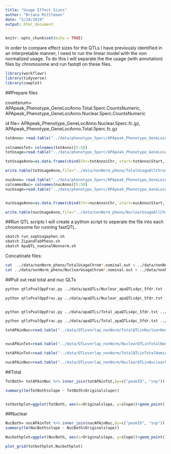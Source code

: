 ```yaml
---
title: "Usage Effect Sizes"
author: "Briana Mittleman"
date: "5/24/2019"
output: html_document
---
```


```r
knitr::opts_chunk$set(echo = TRUE)
```

In order to compare effect sizes for the QTLs I have previously identified in an interpretable manner, I need to run the linear model with the non normalized usage. To do this I will separate the the usage (with annotation) files by chromosome and run fastqtl on these files.  

```r
library(workflowr)
library(tidyverse)
library(cowplot)
```

##Prepare files  

countsnum= APApeak_Phenotype_GeneLocAnno.Total.5perc.CountsNumeric, APApeak_Phenotype_GeneLocAnno.Nuclear.5perc.CountsNumeric

id file= APApeak_Phenotype_GeneLocAnno.Nuclear.5perc.fc.gz, APApeak_Phenotype_GeneLocAnno.Total.5perc.fc.gz



```r
totAnno= read.table("../data/phenotype_5perc/APApeak_Phenotype_GeneLocAnno.Total.5perc.fc.gz", stringsAsFactors = F, header = T) %>% separate(chrom, into=c("Chrchrom", "Start", "End", "ID"),sep=":") %>% mutate(Chr=str_sub(Chrchrom, 4, str_length(Chrchrom)))
                                                                                                                                                                                                                
colnamesTot= colnames(totAnno)[5:58]
totUsage=read.table("../data/phenotype_5perc/APApeak_Phenotype_GeneLocAnno.Total.5perc.CountsNumeric", stringsAsFactors = F, header = F, col.names = colnamesTot) 

totUsageAnno=as.data.frame(cbind(Chr=totAnno$Chr, start=totAnno$Start, end=totAnno$End, ID=totAnno$ID, totUsage ))

write.table(totUsageAnno,file="../data/nonNorm_pheno/TotalUsageAllChrom.txt", col.names = T, row.names = F, quote = F, sep="\t" )
```



```r
nucAnno= read.table("../data/phenotype_5perc/APApeak_Phenotype_GeneLocAnno.Nuclear.5perc.fc.gz", stringsAsFactors = F, header = T)%>% separate(chrom, into=c("Chrchrom", "Start", "End", "ID"),sep=":") %>% mutate(Chr=str_sub(Chrchrom, 4, str_length(Chrchrom)))
colnamesNuc= colnames(nucAnno)[5:58]
nucUsage=read.table("../data/phenotype_5perc/APApeak_Phenotype_GeneLocAnno.Nuclear.5perc.CountsNumeric", stringsAsFactors = F, header = F, col.names = colnamesNuc) 


nucUsageAnno=as.data.frame(cbind(Chr=nucAnno$Chr, start=nucAnno$Start, end=nucAnno$End, ID=nucAnno$ID, nucUsage ))

write.table(nucUsageAnno,file="../data/nonNorm_pheno/NuclearUsageAllChrom.txt", col.names = T, row.names = F, quote = F, sep="\t" )
```


##Run QTL scripts
I will create a python script to seperate the file into each chromosome for running fastQTL.  

```bash
sbatch run_sepUsagephen.sh
sbatch ZipandTabPheno.sh
sbatch ApaQTL_nominalNonnorm.sh
```

Concatinate files:  

```bash
cat  ../data/nonNorm_pheno/TotalUsageChrom*.nominal.out > ../data/nonNorm_pheno/TotalUsageChrom_Nominal_AllChrom.txt
cat ../data/nonNorm_pheno/NuclearUsageChrom*.nominal.out > ../data/nonNorm_pheno/NuclearUsageChrom_Nominal_AllChrom.txt

```

##Pull out real total and nuc QLTs  


```bash
python qtlsPvalOppFrac.py ../data/apaQTLs/Nuclear_apaQTLs4pc_5fdr.txt ../data/nonNorm_pheno/TotalUsageChrom_Nominal_AllChrom.txt ../data/QTLoverlap_nonNorm/NuclearQTLinTotalNominal_nonNorm.txt  

python qtlsPvalOppFrac.py ../data/apaQTLs/Nuclear_apaQTLs4pc_5fdr.txt ../data/nonNorm_pheno/NuclearUsageChrom_Nominal_AllChrom.txt ../data/QTLoverlap_nonNorm/NuclearQTLinNuclearNominal_nonNorm.txt  


python qtlsPvalOppFrac.py ../data/apaQTLs/Total_apaQTLs4pc_5fdr.txt ../data/nonNorm_pheno/TotalUsageChrom_Nominal_AllChrom.txt ../data/QTLoverlap_nonNorm/TotalQTLinTotalNominal_nonNorm.txt  

python qtlsPvalOppFrac.py ../data/apaQTLs/Total_apaQTLs4pc_5fdr.txt ../data/nonNorm_pheno/NuclearUsageChrom_Nominal_AllChrom.txt ../data/QTLoverlap_nonNorm/TotalQTLinNuclearNominal_nonNorm.txt  
```



```r
totAPAinNuc=read.table("../data/QTLoverlap_nonNorm/TotalQTLinNuclearNominal_nonNorm.txt", header = F, stringsAsFactors = F, col.names=c("peakID", "snp", "dist", "pval", "slope"))


nucAPAinTot=read.table("../data/QTLoverlap_nonNorm/NuclearQTLinTotalNominal_nonNorm.txt", header = F, stringsAsFactors = F, col.names=c("peakID", "snp", "dist", "pval", "slope"))

totAPAinTot=read.table("../data/QTLoverlap_nonNorm/TotalQTLinTotalNominal_nonNorm.txt", header = F, stringsAsFactors = F, col.names=c("peakID", "snp", "dist", "pval", "slope")) %>% dplyr::select(peakID, snp, slope) %>% dplyr::rename("Originalslope"=slope)

nucAPAinNuc=read.table("../data/QTLoverlap_nonNorm/NuclearQTLinNuclearNominal_nonNorm.txt", header = F, stringsAsFactors = F, col.names=c("peakID", "snp", "dist", "pval", "slope")) %>% dplyr::select(peakID, snp, slope)%>% dplyr::rename("Originalslope"=slope)
```



##Total

```r
TotBoth= totAPAinNuc %>% inner_join(totAPAinTot,by=c("peakID", "snp"))

summary(lm(TotBoth$slope ~ TotBoth$Originalslope))


totbothplot=ggplot(TotBoth, aes(x=Originalslope, y=slope))+geom_point() + geom_smooth(method="lm") + labs(title="Total apaQTL effect sizes", x="Effect size in Total",y="Effect size in Nucler") + geom_density_2d(col="red") + annotate("text", y=1, x=0, label="R2=.64, slope=0.65")
```
##Nuclear  

```r
NucBoth= nucAPAinTot %>% inner_join(nucAPAinNuc,by=c("peakID", "snp"))
summary(lm(NucBoth$slope ~ NucBoth$Originalslope))

Nucbothplot=ggplot(NucBoth, aes(x=Originalslope, y=slope))+geom_point() + geom_smooth(method="lm") + labs(title="Nuclear apaQTL effect sizes", x="Effect size in Nuclear",y="Effect size in Total") + geom_density_2d(col="red") +  annotate("text", y=1, x=0, label="R2=.76, slope=0.71")
```

```r
plot_grid(totbothplot,Nucbothplot)
```

